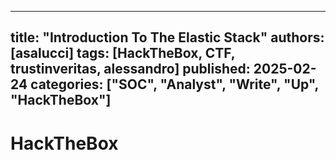 
---
title: "Introduction To The Elastic Stack"
authors: [asalucci]
tags: [HackTheBox, CTF, trustinveritas, alessandro]
published: 2025-02-24
categories: ["SOC", "Analyst", "Write", "Up", "HackTheBox"]
---

# HackTheBox
